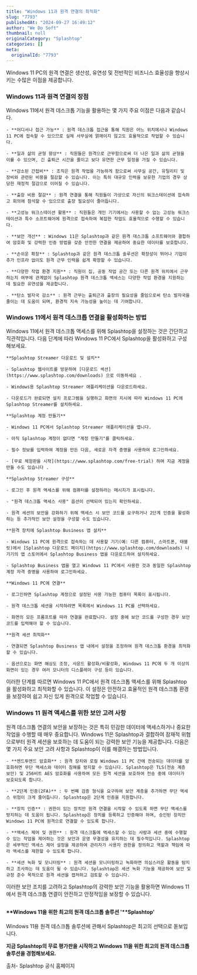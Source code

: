 ```yaml
---
title: "Windows 11과 원격 연결의 최적화"
slug: "7793"
publishedAt: "2024-09-27 16:49:12"
author: "We Do Soft"
thumbnail: null
originalCategory: "Splashtop"
categories: []
meta:
  originalId: "7793"
---
```


Windows 11 PC의 원격 연결은 생산성, 유연성 및 전반적인 비즈니스 효율성을 향상시키는 수많은 이점을 제공합니다.

### Windows 11과 원격 연결의 장점

Windows 11에서 원격 데스크톱 기능을 활용하는 몇 가지 주요 이점은 다음과 같습니다.

 	- **어디서나 접근 가능** : 원격 데스크톱 접근을 통해 직원은 어느 위치에서나 Windows 11 PC에 접속할 수 있으므로 실제 사무실에 얽매이지 않고도 효율적으로 작업할 수 있습니다.

 	- **일과 삶의 균형 향상** : 직원들은 원격으로 근무함으로써 더 나은 일과 삶의 균형을 이룰 수 있으며, 긴 출퇴근 시간을 줄이고 보다 유연한 근무 일정을 가질 수 있습니다.

 	- **감소된 간접비** : 조직은 원격 작업을 가능하게 함으로써 사무실 공간, 유틸리티 및 장비와 관련된 비용을 절감할 수 있습니다. 이는 특히 대규모 인력을 보유한 기업의 경우 상당한 재정적 절감으로 이어질 수 있습니다.

 	- **출장 비용 절감** : 원격 연결을 통해 직원들이 가상으로 자신의 워크스테이션에 접속하고 회의에 참석할 수 있으므로 출장 필요성이 줄어듭니다.

 	- **고성능 워크스테이션 활용** : 직원들은 개인 기기에서는 사용할 수 없는 고성능 워크스테이션과 특수 소프트웨어에 원격으로 접속하여 복잡한 작업도 효율적으로 수행할 수 있습니다.

 	- **보안 개선** : Windows 11은 Splashtop과 같은 원격 데스크톱 소프트웨어와 결합하여 암호화 및 강력한 인증 방법을 갖춘 안전한 연결을 제공하여 중요한 데이터를 보호합니다.

 	- **손쉬운 확장** : Splashtop과 같은 원격 데스크톱 솔루션은 확장성이 뛰어나 기업이 추가 인프라 없이도 원격 근무 인력을 쉽게 확장할 수 있습니다.

 	- **다양한 작업 환경 지원** : 직원이 집, 공동 작업 공간 또는 다른 원격 위치에서 근무하는지 여부에 관계없이 Splashtop 원격 데스크톱 액세스는 다양한 작업 환경을 지원하는 데 필요한 유연성을 제공합니다.

 	- **탄소 발자국 감소** : 원격 근무는 출퇴근과 출장의 필요성을 줄임으로써 탄소 발자국을 줄이는 데 도움이 되며, 환경적 지속 가능성을 높이는 데 기여합니다.

### Windows 11에서 원격 데스크톱 연결을 활성화하는 방법

Windows 11에서 원격 데스크톱 액세스를 위해 Splashtop을 설정하는 것은 간단하고 직관적입니다.
다음 단계에 따라 Windows 11 PC에서 Splashtop을 활성화하고 구성해보세요.

 	**Splashtop Streamer 다운로드 및 설치**

 	- Splashtop 웹사이트를 방문하여 [다운로드 섹션](https://www.splashtop.com/downloads) 으로 이동하세요 .

 	- Windows용 Splashtop Streamer 애플리케이션을 다운로드하세요.

 	- 다운로드가 완료되면 설치 프로그램을 실행하고 화면의 지시에 따라 Windows 11 PC에 Splashtop Streamer를 설치하세요.

 	**Splashtop 계정 만들기**

 	- Windows 11 PC에서 Splashtop Streamer 애플리케이션을 엽니다.

 	- 아직 Splashtop 계정이 없다면 "계정 만들기"를 클릭하세요.

 	- 필수 정보를 입력하여 계정을 만든 다음, 새로운 자격 증명을 사용하여 로그인하세요.

 	- [무료 체험판을 시작](https://www.splashtop.com/free-trial) 하여 지금 계정을 만들 수도 있습니다 .

 	**Splashtop Streamer 구성**

 	- 로그인 후 원격 액세스를 위해 컴퓨터를 설정하라는 메시지가 표시됩니다.

 	- "원격 데스크톱 액세스 사용" 옵션이 선택되어 있는지 확인하세요.

 	- 원격 세션의 보안을 강화하기 위해 액세스 시 보안 코드를 요구하거나 2단계 인증을 활성화하는 등 추가적인 보안 설정을 구성할 수도 있습니다.

 	**원격 장치에 Splashtop Business 앱 설치**

 	- Windows 11 PC에 원격으로 접속하는 데 사용할 기기(예: 다른 컴퓨터, 스마트폰, 태블릿)에서 [Splashtop 다운로드 페이지](https://www.splashtop.com/downloads) 나 기기의 앱 스토어에서 Splashtop Business 앱을 다운로드하여 설치하세요.

 	- Splashtop Business 앱을 열고 Windows 11 PC에서 사용한 것과 동일한 Splashtop 계정 자격 증명을 사용하여 로그인하세요.

 	**Windows 11 PC에 연결**

 	- 로그인하면 Splashtop 계정으로 설정된 사용 가능한 컴퓨터 목록이 표시됩니다.

 	- 원격 데스크톱 세션을 시작하려면 목록에서 Windows 11 PC를 선택하세요.

 	- 화면의 모든 프롬프트를 따라 연결을 완료합니다. 설정 중에 보안 코드를 구성한 경우 보안 코드를 입력해야 할 수 있습니다.

 	**원격 세션 최적화**

 	- 연결되면 Splashtop Business 앱 내에서 설정을 조정하여 원격 데스크톱 환경을 최적화할 수 있습니다.

 	- 옵션으로는 화면 해상도 조정, 사운드 활성화/비활성화, Windows 11 PC에 두 개 이상의 화면이 있는 경우 여러 모니터의 디스플레이 구성 등이 있습니다.

이러한 단계를 따르면 Windows 11 PC에서 원격 데스크톱 액세스를 위해 Splashtop을 활성화하고 최적화할 수 있습니다.
이 설정은 안전하고 효율적인 원격 데스크톱 환경을 보장하여 쉽고 자신 있게 원격으로 작업할 수 있습니다.

### Windows 11 원격 액세스를 위한 보안 고려 사항

원격 데스크톱 연결의 보안을 보장하는 것은 특히 민감한 데이터에 액세스하거나 중요한 작업을 수행할 때 매우 중요합니다. Windows 11은 Splashtop과 결합하여 잠재적 위협으로부터 원격 세션을 보호하는 데 도움이 되는 강력한 보안 기능을 제공합니다. 다음은 몇 가지 주요 보안 고려 사항과 Splashtop이 이를 해결하는 방법입니다.

 	- **엔드투엔드 암호화** : 원격 장치와 로컬 Windows 11 PC 간에 전송되는 데이터를 암호화하면 무단 액세스와 데이터 침해를 방지할 수 있습니다. Splashtop은 TLS(전송 계층 보안) 및 256비트 AES 암호화를 사용하여 모든 원격 세션을 보호하여 전송 중에 데이터가 보호되도록 합니다.

 	- **2단계 인증(2FA)** : 두 번째 검증 형식을 요구하여 보안 계층을 추가하면 무단 액세스 위험이 크게 줄어듭니다. Splashtop은 2단계 인증을 지원합니다.

 	- **장치 인증** : 권한이 있는 장치만 원격 연결을 시작할 수 있도록 하면 무단 액세스를 방지하는 데 도움이 됩니다. Splashtop은 장치를 등록하고 인증해야 하며, 승인된 장치만 Windows 11 PC에 원격으로 연결할 수 있도록 합니다.

 	- **액세스 제어 및 권한** : 원격 데스크톱에 액세스할 수 있는 사람과 세션 중에 수행할 수 있는 작업을 제어하는 ​​것은 보안과 운영 무결성을 유지하는 데 필수적입니다. Splashtop은 세부적인 액세스 제어 설정을 제공하여 관리자가 사용자 권한을 정의하고 역할과 책임에 따라 액세스를 제한할 수 있도록 합니다.

 	- **세션 녹화 및 모니터링** : 원격 세션을 모니터링하고 녹화하면 의심스러운 활동을 탐지하고 조사하는 데 도움이 될 수 있습니다. Splashtop은 세션 녹화 기능을 제공하여 보안 및 규정 준수 목적으로 원격 세션을 캡처하고 검토할 수 있습니다.

이러한 보안 조치를 고려하고 Splashtop의 강력한 보안 기능을 활용하면 Windows 11에서 원격 데스크톱 연결이 안전하고 안정적임을 보장할 수 있습니다.

## 

#### **Windows 11을 위한 최고의 원격 데스크톱 솔루션 '**Splashtop'

Windows 11용 원격 데스크톱 솔루션에 관해서 Splashtop은 최고의 선택으로 돋보입니다.

**지금 Splashtop의 무료 평가판을 시작하고 Windows 11을 위한 최고의 원격 데스크톱 솔루션을 경험해보세요.**

출처- Splashtop 공식 홈페이지
